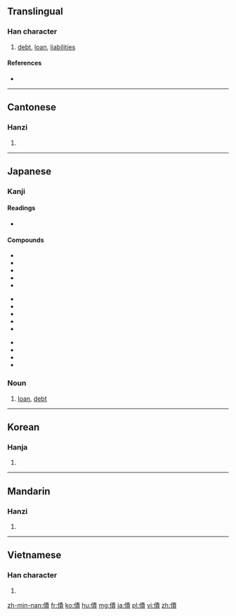 {{also|债}}
==Translingual==

===Han character===
{{Han char|rn=9|rad=人|as=11|sn=13|four=25286|canj=OQMC|ids=⿰亻責}}

# [[debt]], [[loan]], [[liabilities]]

====References====
* {{Han ref|kx=0114.260|dkj=01022|dj=0244.030|hdz=10207.100|uh=50B5|ud=20661|bh=B6C5|bd=46789}}

----

==Cantonese==

===Hanzi===
{{yue-hanzi|jyut=zaai3|y=jaai3|sim=债}}

# {{defn|lang=yue|sort=人11}}

----

==Japanese==

===Kanji===
{{ja-kanji|grade=c|rs=人11}}

====Readings====
* {{ja-readings|goon=[[せ]] (se) {{non-joyo-reading}}|kanon=[[さい]] (sai)|kun=[[かり]] (kari)}}

====Compounds====
{{top3}}
*{{l|ja|sc=Jpan|公債|tr=こうさい, kōsai}}
*{{l|ja|sc=Jpan|国債|tr=こくさい, kokusai}}
*{{l|ja|sc=Jpan|負債|tr=ふさい, husai}}
*{{l|ja|sc=Jpan|債権|tr=さいけん, saiken}}
*{{l|ja|sc=Jpan|債券|tr=さいけん, saiken}}
{{mid3}}
*{{l|ja|sc=Jpan|社債|tr=しゃさい, shasai}}
*{{l|ja|sc=Jpan|学校債|tr=がっこうさい, gakkōsai}}
*{{l|ja|sc=Jpan|社債発行費|tr=しゃさいはっこうひ, shasaihakkōhi}}
*{{l|ja|sc=Jpan|負債性引当金|tr=ふさいせいひきあてきん, husaiseihikiatekin}}
*{{l|ja|sc=Jpan|ワラント債|tr=わらんとさい, warantosai}}
{{mid3}}
*{{l|ja|sc=Jpan|校債|tr=こうさい, kōsai}}
*{{l|ja|sc=Jpan|愛国公債|tr=あいこくこうさい, aikokukōsai}}
*{{l|ja|sc=Jpan|学債|tr=がくさい, gakusai}}
*{{l|ja|sc=Jpan|債務|tr=さいむ, saimu}}
{{bottom}}

===Noun===
{{ja-noun|さい}}

# [[loan]], [[debt]]

----

==Korean==

===Hanja===
{{ko-hanja|hangeul=채|rv=chae|mr=ch'ae}}

# {{defn|lang=ko|sort=人11}}

----

==Mandarin==

===Hanzi===
{{cmn-hanzi|sim=债|pin=[[zhài]] ([[zhai4]])|wg=chai<sup>4</sup>}}

# {{defn|lang=cmn|sort=人11}}

----

==Vietnamese==

===Han character===
{{vi-hantu|trái|rs=人11}}

# {{defn|lang=vi}}

[[zh-min-nan:債]]
[[fr:債]]
[[ko:債]]
[[hu:債]]
[[mg:債]]
[[ja:債]]
[[pl:債]]
[[vi:債]]
[[zh:債]]